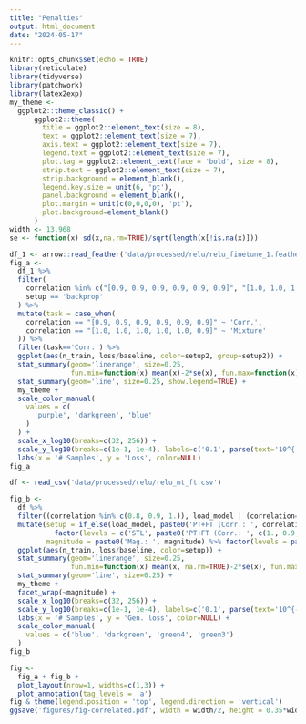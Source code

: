 ```yaml
---
title: "Penalties"
output: html_document
date: "2024-05-17"
---
```


```r
knitr::opts_chunk$set(echo = TRUE)
library(reticulate)
library(tidyverse)
library(patchwork)
library(latex2exp)
my_theme <-
  ggplot2::theme_classic() +
      ggplot2::theme(
        title = ggplot2::element_text(size = 8),
        text = ggplot2::element_text(size = 7),
        axis.text = ggplot2::element_text(size = 7),
        legend.text = ggplot2::element_text(size = 7),
        plot.tag = ggplot2::element_text(face = 'bold', size = 8),
        strip.text = ggplot2::element_text(size = 7),
        strip.background = element_blank(),
        legend.key.size = unit(6, 'pt'),
        panel.background = element_blank(),
        plot.margin = unit(c(0,0,0,0), 'pt'),
        plot.background=element_blank()
      )
width <- 13.968
se <- function(x) sd(x,na.rm=TRUE)/sqrt(length(x[!is.na(x)]))
```

```r
df_1 <- arrow::read_feather('data/processed/relu/relu_finetune_1.feather')
fig_a <-
  df_1 %>%
  filter(
    correlation %in% c("[0.9, 0.9, 0.9, 0.9, 0.9, 0.9]", "[1.0, 1.0, 1.0, 1.0, 1.0, 0.9]"),
    setup == 'backprop'
  ) %>%
  mutate(task = case_when(
    correlation == "[0.9, 0.9, 0.9, 0.9, 0.9, 0.9]" ~ 'Corr.',
    correlation == "[1.0, 1.0, 1.0, 1.0, 1.0, 0.9]" ~ 'Mixture'
  )) %>%
  filter(task=='Corr.') %>%
  ggplot(aes(n_train, loss/baseline, color=setup2, group=setup2)) +
  stat_summary(geom='linerange', size=0.25,
               fun.min=function(x) mean(x)-2*se(x), fun.max=function(x) mean(x)+2*se(x), show.legend=FALSE) +
  stat_summary(geom='line', size=0.25, show.legend=TRUE) +
  my_theme +
  scale_color_manual(
    values = c(
      'purple', 'darkgreen', 'blue'
    )
  ) +
  scale_x_log10(breaks=c(32, 256)) +
  scale_y_log10(breaks=c(1e-1, 1e-4), labels=c('0.1', parse(text='10^{-4}'))) +
  labs(x = '# Samples', y = 'Loss', color=NULL)
fig_a
```


```r
df <- read_csv('data/processed/relu/relu_mt_ft.csv')
```

```r
fig_b <-
  df %>%
  filter((correlation %in% c(0.8, 0.9, 1.)), load_model | (correlation==1), magnitude%in% c(1., 0.1, 0.01)) %>%
  mutate(setup = if_else(load_model, paste0('PT+FT (Corr.: ', correlation, ')'), 'STL') %>%
           factor(levels = c('STL', paste0('PT+FT (Corr.: ', c(1., 0.9, 0.8), ')'))),
         magnitude = paste0('Mag.: ', magnitude) %>% factor(levels = paste0('Mag.: ', c(1., 0.1, 0.01)))) %>%
  ggplot(aes(n_train, loss/baseline, color=setup)) +
  stat_summary(geom='linerange', size=0.25,
               fun.min=function(x) mean(x, na.rm=TRUE)-2*se(x), fun.max=function(x) mean(x,na.rm=TRUE)+2*se(x), show.legend=FALSE) +
  stat_summary(geom='line', size=0.25) +
  my_theme +
  facet_wrap(~magnitude) +
  scale_x_log10(breaks=c(32, 256)) +
  scale_y_log10(breaks=c(1e-1, 1e-4), labels=c('0.1', parse(text='10^{-4}'))) +
  labs(x = '# Samples', y = 'Gen. loss', color=NULL) +
  scale_color_manual(
    values = c('blue', 'darkgreen', 'green4', 'green3')
  )
fig_b
```

```r
fig <-
  fig_a + fig_b +
  plot_layout(nrow=1, widths=c(1,3)) +
  plot_annotation(tag_levels = 'a')
fig & theme(legend.position = 'top', legend.direction = 'vertical')
ggsave('figures/fig-correlated.pdf', width = width/2, height = 0.35*width, units = 'cm')
```

